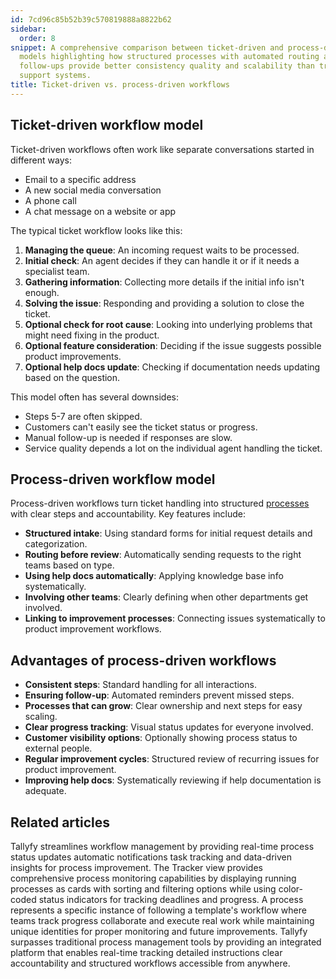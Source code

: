 ```yaml
---
id: 7cd96c85b52b39c570819888a8822b62
sidebar:
  order: 8
snippet: A comprehensive comparison between ticket-driven and process-driven workflow
  models highlighting how structured processes with automated routing and systematic
  follow-ups provide better consistency quality and scalability than traditional ticket-based
  support systems.
title: Ticket-driven vs. process-driven workflows
---
```


## Ticket-driven workflow model

Ticket-driven workflows often work like separate conversations started in different ways:

* Email to a specific address
* A new social media conversation
* A phone call
* A chat message on a website or app

The typical ticket workflow looks like this:

1. **Managing the queue**: An incoming request waits to be processed.
2. **Initial check**: An agent decides if they can handle it or if it needs a specialist team.
3. **Gathering information**: Collecting more details if the initial info isn't enough.
4. **Solving the issue**: Responding and providing a solution to close the ticket.
5. **Optional check for root cause**: Looking into underlying problems that might need fixing in the product.
6. **Optional feature consideration**: Deciding if the issue suggests possible product improvements.
7. **Optional help docs update**: Checking if documentation needs updating based on the question.

This model often has several downsides:

* Steps 5-7 are often skipped.
* Customers can't easily see the ticket status or progress.
* Manual follow-up is needed if responses are slow.
* Service quality depends a lot on the individual agent handling the ticket.

## Process-driven workflow model

Process-driven workflows turn ticket handling into structured [processes](/products/pro/tracking-and-tasks/processes/) with clear steps and accountability. Key features include:

* **Structured intake**: Using standard forms for initial request details and categorization.
* **Routing before review**: Automatically sending requests to the right teams based on type.
* **Using help docs automatically**: Applying knowledge base info systematically.
* **Involving other teams**: Clearly defining when other departments get involved.
* **Linking to improvement processes**: Connecting issues systematically to product improvement workflows.

## Advantages of process-driven workflows

* **Consistent steps**: Standard handling for all interactions.
* **Ensuring follow-up**: Automated reminders prevent missed steps.
* **Processes that can grow**: Clear ownership and next steps for easy scaling.
* **Clear progress tracking**: Visual status updates for everyone involved.
* **Customer visibility options**: Optionally showing process status to external people.
* **Regular improvement cycles**: Structured review of recurring issues for product improvement.
* **Improving help docs**: Systematically reviewing if help documentation is adequate.


## Related articles
<CardGrid>
<LinkTitleCard header="<b>Features > Real time status</b>" href="/products/pro/tutorials/features/real-time-status/" > Tallyfy streamlines workflow management by providing real-time process status updates automatic notifications task tracking and data-driven insights for process improvement. </LinkTitleCard>
<LinkTitleCard header="<b>Tracker View > Manage and track my processes</b>" href="/products/pro/tracking-and-tasks/tracker-view/how-can-i-manage-and-track-my-processes-on-tallyfy/" > The Tracker view provides comprehensive process monitoring capabilities by displaying running processes as cards with sorting and filtering options while using color-coded status indicators for tracking deadlines and progress. </LinkTitleCard>
<LinkTitleCard header="<b>Tracking And Tasks > More about processes</b>" href="/products/pro/tracking-and-tasks/processes/" > A process represents a specific instance of following a template's workflow where teams track progress collaborate and execute real work while maintaining unique identities for proper monitoring and future improvements. </LinkTitleCard>
<LinkTitleCard header="<b>Tracking And Tasks > Comparison with flowcharts and spreadsheets</b>" href="/products/pro/tracking-and-tasks/can-i-build-a-flowchart-in-tallyfy/" > Tallyfy surpasses traditional process management tools by providing an integrated platform that enables real-time tracking detailed instructions clear accountability and structured workflows accessible from anywhere. </LinkTitleCard>
</CardGrid>
